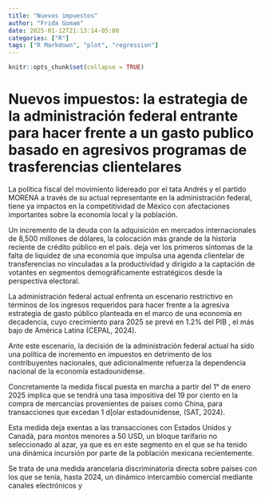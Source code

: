 ```yaml
---
title: "Nuevos impuestos"
author: "Frida Gomam"
date: 2025-01-12T21:13:14-05:00
categories: ["R"]
tags: ["R Markdown", "plot", "regression"]
---
```


```r
knitr::opts_chunk$set(collapse = TRUE)
```

# Nuevos impuestos: la estrategia de la administración federal entrante para hacer frente a un gasto publico basado en agresivos programas de trasferencias clientelares

La política fiscal del movimiento lidereado por el tata Andrés y el partido MORENA a través de su actual representante en la administración federal, tiene ya impactos en la competitividad de México con afectaciones importantes sobre la economía local y la población. 

Un incremento de la deuda con la adquisición en mercados internacionales de 8,500 millones de dólares, la colocación más grande de la historia reciente de crédito público  en el país. deja ver los primeros síntomas de la falta de liquidez de una economía que impulsa una agenda clientelar de transferencias no vinculadas a la productividad y dirigido a la captación de votantes en segmentos demográficamente estratégicos desde la perspectiva electoral.

La administración federal actual enfrenta un escenario restrictivo en términos de los ingresos requeridos para hacer frente a la agresiva estrategia de gasto público planteada en el marco de una economía en decadencia, cuyo crecimiento para 2025 se prevé en 1.2%  del PIB , el más bajo de América Latina  (CEPAL, 2024).

Ante este escenario, la decisión de la administración federal actual ha sido una política de incremento en impuestos en detrimento de los contribuyentes nacionales, que adicionalmente refuerza la dependencia nacional de la economía estadounidense. 

Concretamente la medida fiscal puesta en marcha a partir del 1° de enero 2025 implica que se tendrá una tasa impositiva del 19 por ciento en la compra de mercancías provenientes de países como China, para transacciones que excedan 1 d[olar estadounidense, (SAT, 2024).

Esta medida deja exentas a las transacciones con Estados Unidos y Canadá, para montos menores a 50 USD, un bloque tarifario no seleccionado al azar, ya que es en este segmento en el que se ha tenido una dinámica incursión por parte de la población mexicana recientemente. 

Se trata de una medida arancelaria discriminatoria directa sobre países con los que se tenía, hasta 2024, un dinámico intercambio comercial mediante canales electrónicos y 